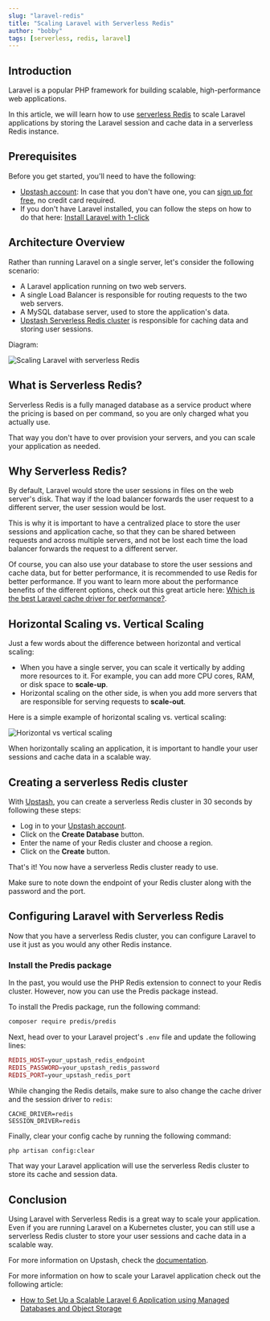 ```yaml
---
slug: "laravel-redis"
title: "Scaling Laravel with Serverless Redis"
author: "bobby"
tags: [serverless, redis, laravel]
---
```


## Introduction

Laravel is a popular PHP framework for building scalable, high-performance web applications.

In this article, we will learn how to use [serverless Redis](https://upstash.com/redis?utm_source=bobby1) to scale Laravel applications by storing the Laravel session and cache data in a serverless Redis instance.

## Prerequisites

Before you get started, you'll need to have the following:

- [Upstash account](https://upstash.com?utm_source=bobby1): In case that you don't have one, you can [sign up for free](https://upstash.com/signup?utm_source=bobby1), no credit card required.
- If you don't have Laravel installed, you can follow the steps on how to do that here: [Install Laravel with 1-click](https://devdojo.com/bobbyiliev/how-to-install-laravel-on-digitalocean-with-1-click)

## Architecture Overview

Rather than running Laravel on a single server, let's consider the following scenario:

- A Laravel application running on two web servers.
- A single Load Balancer is responsible for routing requests to the two web servers.
- A MySQL database server, used to store the application's data.
- [Upstash Serverless Redis cluster](https://upstash.com/redis?utm_source=bobby1) is responsible for caching data and storing user sessions.

Diagram:

![Scaling Laravel with serverless Redis](https://imgur.com/rFmygO1.png)

## What is Serverless Redis?

Serverless Redis is a fully managed database as a service product where the pricing is based on per command, so you are only charged what you actually use.

That way you don't have to over provision your servers, and you can scale your application as needed.

## Why Serverless Redis?

By default, Laravel would store the user sessions in files on the web server's disk. That way if the load balancer forwards the user request to a different server, the user session would be lost.

This is why it is important to have a centralized place to store the user sessions and application cache, so that they can be shared between requests and across multiple servers, and not be lost each time the load balancer forwards the request to a different server.

Of course, you can also use your database to store the user sessions and cache data, but for better performance, it is recommended to use Redis for better performance. If you want to learn more about the performance benefits of the different options, check out this great article here: [Which is the best Laravel cache driver for performance?](https://www.georgebuckingham.com/laravel-cache-driver-performance/).

## Horizontal Scaling vs. Vertical Scaling

Just a few words about the difference between horizontal and vertical scaling:

- When you have a single server, you can scale it vertically by adding more resources to it. For example, you can add more CPU cores, RAM, or disk space to **scale-up**.
- Horizontal scaling on the other side, is when you add more servers that are responsible for serving requests to **scale-out**.

Here is a simple example of horizontal scaling vs. vertical scaling:

![Horizontal vs vertical scaling](https://imgur.com/RAklmV6.png)

When horizontally scaling an application, it is important to handle your user sessions and cache data in a scalable way.

## Creating a serverless Redis cluster

With [Upstash](https://upstash.com?utm_source=bobby1), you can create a serverless Redis cluster in 30 seconds by following these steps:

- Log in to your [Upstash account](https://console.upstash.com?utm_source=bobby1).
- Click on the **Create Database** button.
- Enter the name of your Redis cluster and choose a region.
- Click on the **Create** button.

That's it! You now have a serverless Redis cluster ready to use.

Make sure to note down the endpoint of your Redis cluster along with the password and the port.

## Configuring Laravel with Serverless Redis

Now that you have a serverless Redis cluster, you can configure Laravel to use it just as you would any other Redis instance.

### Install the Predis package

In the past, you would use the PHP Redis extension to connect to your Redis cluster. However, now you can use the Predis package instead.

To install the Predis package, run the following command:

```bash
composer require predis/predis
```

Next, head over to your Laravel project's `.env` file and update the following lines:

```php
REDIS_HOST=your_upstash_redis_endpoint
REDIS_PASSWORD=your_upstash_redis_password
REDIS_PORT=your_upstash_redis_port
```

While changing the Redis details, make sure to also change the cache driver and the session driver to `redis`:

```
CACHE_DRIVER=redis
SESSION_DRIVER=redis
```

Finally, clear your config cache by running the following command:

```bash
php artisan config:clear
```

That way your Laravel application will use the serverless Redis cluster to store its cache and session data.

## Conclusion

Using Laravel with Serverless Redis is a great way to scale your application. Even if you are running Laravel on a Kubernetes cluster, you can still use a serverless Redis cluster to store your user sessions and cache data in a scalable way.

For more information on Upstash, check the [documentation](https://docs.upstash.com/redis?utm_source=bobby1).

For more information on how to scale your Laravel application check out the following article:

- [How to Set Up a Scalable Laravel 6 Application using Managed Databases and Object Storage](https://www.digitalocean.com/community/tutorials/how-to-set-up-a-scalable-laravel-6-application-using-managed-databases-and-object-storage)